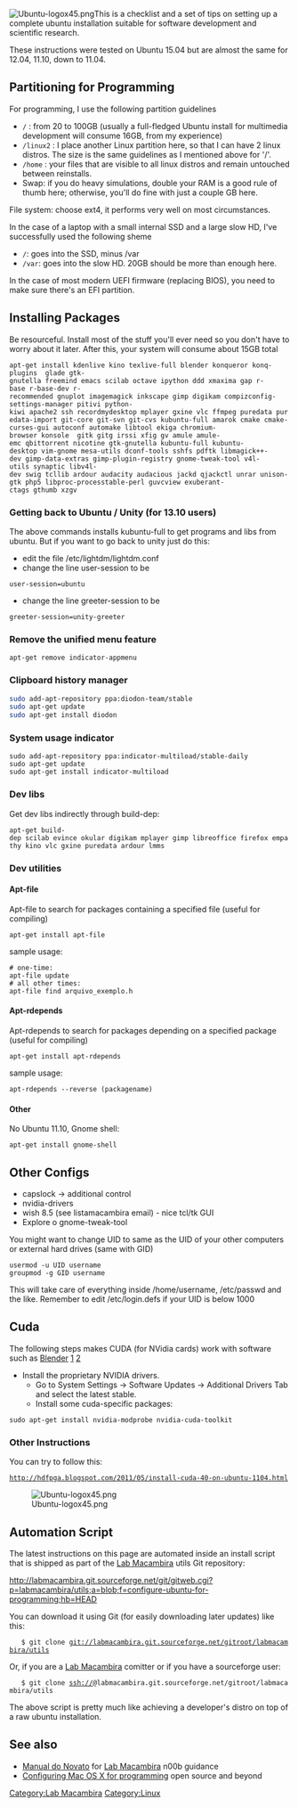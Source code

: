 [[Image:Ubuntu-logox45.png|right]]This is a checklist and a set of tips on setting up a complete ubuntu installation suitable for software development and scientific research.  

These instructions were tested on Ubuntu 15.04 but are almost the same for 12.04, 11.10, down to 11.04.

==Partitioning for Programming==

For programming, I use the following partition guidelines
* <tt>/</tt> : from 20 to 100GB (usually a full-fledged Ubuntu install for multimedia development will consume 16GB, from my experience)
* <tt>/linux2</tt> : I place another Linux partition here, so that I can have 2 linux distros. The size is the same guidelines as I mentioned above for '/'.
* <tt>/home</tt> : your files that are visible to all linux distros and remain untouched between reinstalls.
* Swap: if you do heavy simulations, double your RAM is a good rule of thumb here; otherwise, you'll do fine with just a couple GB here.

File system: choose ext4, it performs very well on most circumstances.

In the case of a laptop with a small internal SSD and a large slow HD, I've successfully used the following sheme
* <tt>/</tt>: goes into the SSD, minus /var
* <tt>/var</tt>: goes into the slow HD. 20GB should be more than enough here.

In the case of most modern UEFI firmware (replacing BIOS), you need to make sure there's an EFI partition.


== Installing Packages ==

Be resourceful. Install most of the stuff you'll ever need so you don't have to worry about it later. After this, your system will consume about 15GB total

 apt-get install kdenlive kino texlive-full blender konqueror konq-plugins  glade gtk-gnutella freemind emacs scilab octave ipython ddd xmaxima gap r-base r-base-dev r-recommended gnuplot imagemagick inkscape gimp digikam compizconfig-settings-manager pitivi python-kiwi apache2 ssh recordmydesktop mplayer gxine vlc ffmpeg puredata puredata-import git-core git-svn git-cvs kubuntu-full amarok cmake cmake-curses-gui autoconf automake libtool ekiga chromium-browser konsole  gitk gitg irssi xfig gv amule amule-emc qbittorrent nicotine gtk-gnutella kubuntu-full kubuntu-desktop vim-gnome mesa-utils dconf-tools sshfs pdftk libmagick++-dev gimp-data-extras gimp-plugin-registry gnome-tweak-tool v4l-utils synaptic libv4l-dev swig tcllib ardour audacity audacious jackd qjackctl unrar unison-gtk php5 libproc-processtable-perl guvcview exuberant-ctags gthumb xzgv

=== Getting back to Ubuntu / Unity (for 13.10 users) ===
The above commands installs kubuntu-full to get programs and libs from ubuntu. But if you want to go back to unity just do this:
* edit the file /etc/lightdm/lightdm.conf  
* change the line user-session to be
 user-session=ubuntu
* change the line greeter-session to be
 greeter-session=unity-greeter 

=== Remove the unified menu feature ===
 apt-get remove indicator-appmenu 

=== Clipboard history manager ===
<syntaxhighlight lang="bash">sudo add-apt-repository ppa:diodon-team/stable
sudo apt-get update
sudo apt-get install diodon
</syntaxhighlight>

=== System usage indicator ===

 sudo add-apt-repository ppa:indicator-multiload/stable-daily
 sudo apt-get update
 sudo apt-get install indicator-multiload

=== Dev libs ===
Get dev libs indirectly through build-dep:

 apt-get build-dep scilab evince okular digikam mplayer gimp libreoffice firefox empathy kino vlc gxine puredata ardour lmms

=== Dev utilities ===
==== Apt-file ====
Apt-file to search for packages containing a specified file (useful for compiling)
 apt-get install apt-file

sample usage:
 # one-time: 
 apt-file update    
 # all other times:
 apt-file find arquivo_exemplo.h

==== Apt-rdepends ====
Apt-rdepends to search for packages depending on a specified package (useful for compiling)
 apt-get install apt-rdepends

sample usage:
 apt-rdepends --reverse (packagename)

==== Other ====
No Ubuntu 11.10, Gnome shell:
 apt-get install gnome-shell

==Other Configs==

* capslock -> additional control
* nvidia-drivers
* wish 8.5 (see listamacambira email) - nice tcl/tk GUI
* Explore o gnome-tweak-tool

You might want to change UID to same as the UID of your other computers or external hard drives (same with GID)

 usermod -u UID username
 groupmod -g GID username

This will take care of everything inside /home/username, /etc/passwd and the like. Remember to edit /etc/login.defs if your UID is below 1000

== Cuda ==

The following steps makes CUDA (for NVidia cards) work with software such as [[Blender]] [http://blender.stackexchange.com/questions/7485/enabling-gpu-rendering-for-cycles]
[http://blender.stackexchange.com/questions/31045/cuda-rendering-on-linux-mint-or-ubuntu-variants/31111#31111] 
* Install the proprietary NVIDIA drivers.
** Go to System Settings -> Software Updates -> Additional Drivers Tab and select the latest stable.
** Install some cuda-specific packages: 
 sudo apt-get install nvidia-modprobe nvidia-cuda-toolkit

=== Other Instructions ===
You can try to follow this:
 http://hdfpga.blogspot.com/2011/05/install-cuda-40-on-ubuntu-1104.html
[[Image:Ubuntu-logox45.png|right]]
[[Category:Lab Macambira]]
[[Category:Linux]]

== Automation Script ==
The latest instructions on this page are automated inside an install script that is shipped as part of the [[Lab Macambira]] utils Git repository:

http://labmacambira.git.sourceforge.net/git/gitweb.cgi?p=labmacambira/utils;a=blob;f=configure-ubuntu-for-programming;hb=HEAD

You can download it using Git (for easily downloading later updates) like this:


    $ git clone git://labmacambira.git.sourceforge.net/gitroot/labmacambira/utils

Or, if you are a [[Lab Macambira]] comitter or if you have a sourceforge user:

    $ git clone ssh://<usuario>@labmacambira.git.sourceforge.net/gitroot/labmacambira/utils

The above script is pretty much like achieving a developer's distro on top of a raw ubuntu installation.

== See also ==
* [[Manual do Novato]] for [[Lab Macambira]] n00b guidance
* [[Mac|Configuring Mac OS X for programming]] open source and beyond
